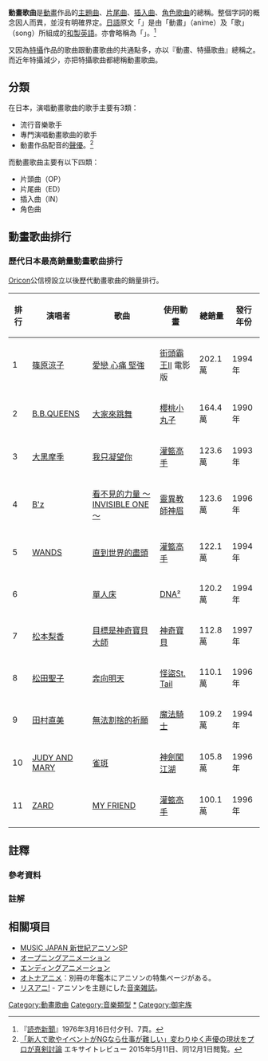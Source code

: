 '''動畫歌曲'''是[[動畫|動畫]]作品的[[主題曲|主題曲]]、[[片尾曲|片尾曲]]、[[插入曲|插入曲]]、[[角色歌曲|角色歌曲]]的總稱。整個字詞的概念因人而異，並沒有明確界定。[[日语|日語]]原文「{{lang|ja|アニメソング}}」是由「動畫」（anime）及「歌」（song）所組成的[[和製英語|和製英語]]。亦會略稱為「{{lang|ja|アニソン}}」。<ref>『[[讀賣新聞|読売新聞]]』1976年3月16日付夕刊、7頁。</ref>

又因為[[特攝|特攝]]作品的歌曲跟動畫歌曲的共通點多，亦以『動畫、特攝歌曲』總稱之。而近年特攝減少，亦把特攝歌曲都總稱動畫歌曲。

==分類==

在日本，演唱動畫歌曲的歌手主要有3類：
*流行音樂歌手
*專門演唱動畫歌曲的歌手
*動畫作品配音的[[聲優|聲優]]。<ref name="excite_review">[http://www.excite.co.jp/News/reviewmov/20150511/E1431274079675.html 「新人で歌やイベントがNGなら仕事が難しい」変わりゆく声優の現状をプロが真剣討論] {{Wayback|url=http://www.excite.co.jp/News/reviewmov/20150511/E1431274079675.html |date=20170702165254 }} エキサイトレビュー 2015年5月11日、同12月1日閲覧。</ref>

而動畫歌曲主要有以下四類：

*片頭曲（OP）
*片尾曲（ED）
*插入曲（IN）
*角色曲

==動畫歌曲排行==
===歷代日本最高銷量動畫歌曲排行===
[[Oricon|Oricon]]公信榜設立以後歷代動畫歌曲的銷量排行。

{| class="wikitable" 
!排行!!演唱者!!歌曲!!使用動畫!!總銷量!!發行年份
|-
|1||[[篠原涼子|篠原涼子]]||[[愛戀_心痛_堅強|愛戀 心痛 堅強]]||[[街頭霸王II|街頭霸王II]] 電影版||202.1萬||1994年
|-
|2||[[B.B.QUEENS|B.B.QUEENS]]||[[大家來跳舞|大家來跳舞]]||[[櫻桃小丸子|櫻桃小丸子]]||164.4萬||1990年
|-
|3||[[大黑摩季|大黑摩季]]||[[我只凝望你|我只凝望你]]||[[灌籃高手|灌籃高手]]||123.6萬||1993年
|-
|4||[[B'z|B'z]]||[[看不見的力量_～INVISIBLE_ONE～/MOVE|看不見的力量 ～INVISIBLE ONE～]]||[[靈異教師神眉|靈異教師神眉]]||123.6萬||1996年
|-
|5||[[WANDS|WANDS]]||[[直到世界的盡頭|直到世界的盡頭]]||[[灌籃高手|灌籃高手]]||122.1萬||1994年
|-
|6||{{link-ja|射亂Q|シャ乱Q}}||[[單人床|單人床]]||[[DNA²|DNA²]]||120.2萬||1994年
|-
|7||[[松本梨香|松本梨香]]||[[目標是神奇寶貝大師|目標是神奇寶貝大師]]||[[神奇寶貝_(1997-2002年動畫)|神奇寶貝]]||112.8萬||1997年
|-
|8||[[松田聖子|松田聖子]]||[[想見你～Missing_You～/奔向明天|奔向明天]]||[[怪盜St._Tail|怪盜St. Tail]]||110.1萬||1996年
|-
|9||[[田村直美|田村直美]]||[[無法割捨的祈願|無法割捨的祈願]]||[[魔法騎士|魔法騎士]]||109.2萬||1994年
|-
|10||[[JUDY_AND_MARY|JUDY AND MARY]]||[[雀斑_(單曲)|雀斑]]||[[神劍闖江湖|神劍闖江湖]]||105.8萬||1996年
|-
|11||[[ZARD|ZARD]]||[[MY_FRIEND_(ZARD單曲)|MY FRIEND]]||[[灌籃高手|灌籃高手]]||100.1萬||1996年
|}

== 註釋 ==
=== 參考資料 ===
{{Reflist}}
=== 註解 ===
{{Reflist|group="注釈"}}
== 相關項目 ==
* [[MUSIC_JAPAN|MUSIC JAPAN 新世紀アニソンSP]]
* [[オープニングアニメーション|オープニングアニメーション]]
* [[エンディングアニメーション|エンディングアニメーション]]
* [[オトナアニメ|オトナアニメ]]：別冊の年鑑本にアニソンの特集ページがある。
* [[Lis_Ani!|リスアニ!]] - アニソンを主題にした[[音楽雑誌|音楽雑誌]]。

{{音樂主題}}

[[Category:動畫歌曲|Category:動畫歌曲]]
[[Category:音樂類型|Category:音樂類型]]
[[Category:動畫歌曲|*]]
[[Category:御宅族|Category:御宅族]]